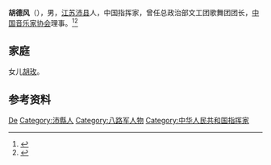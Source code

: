 '''胡德风'''（{{bd|1926年||2007年|4月}}），男，[[江苏|江苏]][[沛县|沛县]]人，中国指挥家，曾任总政治部文工团歌舞团团长，[[中国音乐家协会|中国音乐家协会]]理事。<ref>{{Cite book|title=中国当代艺术界名人录|author=中国名人研究院编; 异天, 戈德主编|publisher=社会科学文献出版社|year=1993|isbn=|location=北京|pages=}}</ref><ref>{{Cite book|title=中国艺术家辞典 • 现代第一分册|author=北京语言学院《中国艺术家辞典》编委会编|publisher=湖南人民出版社|year=1981|isbn=|location=长沙|pages=}}</ref>

== 家庭 ==
女儿[[胡玫|胡玫]]。

== 参考资料 ==
{{reflist}}

{{中国人物小作品}}
{{Navboxes
| title  = 胡德风在[[中国音乐家协会|中国音乐家协会]]的职务
| list1  =
{{中国音乐家协会第三届理事会}}
{{中国音乐家协会第四届理事会}}
}}

{{Authority control}}
{{DEFAULTSORT:Hu胡}}
[[Category:胡姓|De]]
[[Category:沛縣人|Category:沛縣人]]
[[Category:八路军人物|Category:八路军人物]]
[[Category:中华人民共和国指挥家|Category:中华人民共和国指挥家]]